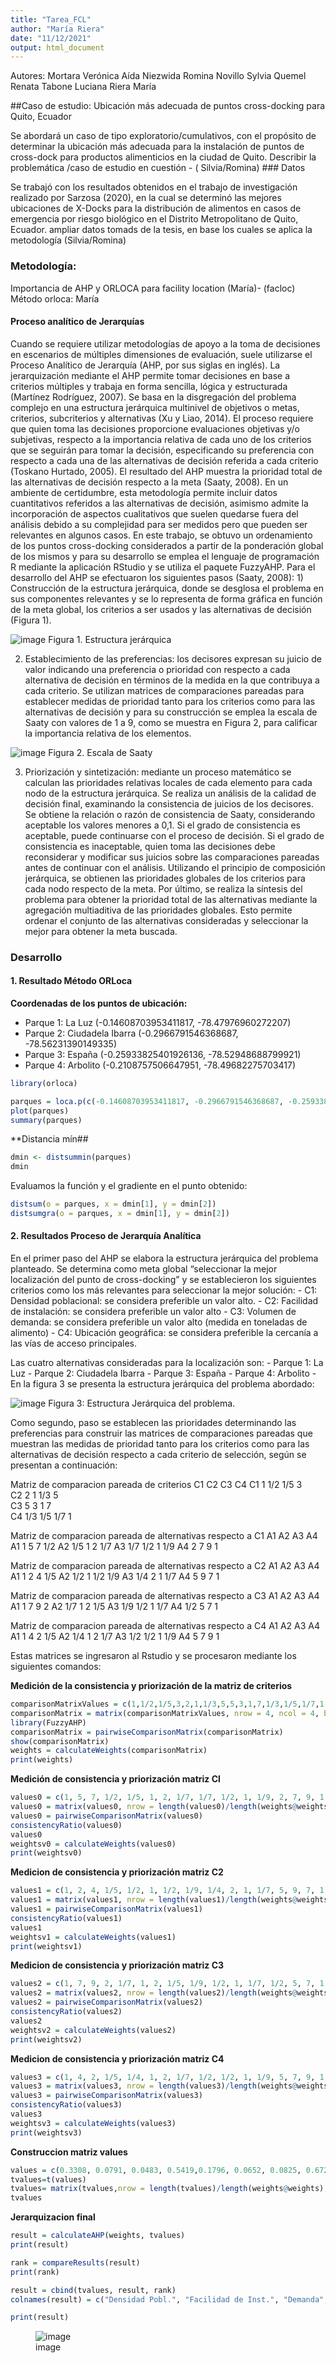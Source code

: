 ```yaml
---
title: "Tarea_FCL"
author: "María Riera"
date: "11/12/2021"
output: html_document
---
```

Autores:
Mortara  Verónica Aída
Niezwida Romina
Novillo Sylvia
Quemel Renata
Tabone Luciana
Riera María 

##Caso de estudio: Ubicación más adecuada de puntos cross-docking para Quito, Ecuador

Se abordará un caso de tipo exploratorio/cumulativos, con el propósito de determinar la ubicación más adecuada para la instalación de puntos de cross-dock para productos alimenticios en la ciudad de Quito. Describir la problemática /caso de estudio  en cuestión -  ( Silvia/Romina)
### Datos

Se trabajó con los resultados obtenidos en el trabajo de investigación realizado por Sarzosa (2020), en la cual se determinó las mejores ubicaciones de X-Docks para la distribución de alimentos en casos de emergencia por riesgo biológico en el Distrito Metropolitano de Quito, Ecuador.
ampliar datos tomads de la tesis, en base los cuales se  aplica la metodología (Silvia/Romina)

### Metodología:
Importancia de AHP y ORLOCA  para  facility location  (María)-  (facloc)
Método orloca: María

#### Proceso analítico de Jerarquías
Cuando se requiere utilizar metodologías de apoyo a la toma de decisiones en escenarios de múltiples dimensiones de evaluación, suele utilizarse el Proceso Analítico de Jerarquía (AHP, por sus siglas en inglés). La jerarquización mediante el AHP permite tomar decisiones en base a criterios múltiples y trabaja en forma sencilla, lógica y estructurada (Martínez Rodríguez, 2007). Se basa en la disgregación del problema complejo en una estructura jerárquica multinivel de objetivos o metas, criterios, subcriterios y alternativas (Xu y Liao, 2014). El proceso requiere que quien toma las decisiones proporcione evaluaciones objetivas y/o subjetivas, respecto a la importancia relativa de cada uno de los criterios que se seguirán para tomar la decisión, especificando su preferencia con respecto a cada una de las alternativas de decisión referida a cada criterio (Toskano Hurtado, 2005). El resultado del AHP muestra la prioridad total de las alternativas de decisión respecto a la meta (Saaty, 2008). 
En un ambiente de certidumbre, esta metodología permite incluir datos cuantitativos referidos a las alternativas de decisión, asimismo admite la incorporación de aspectos cualitativos que suelen quedarse fuera del análisis debido a su complejidad para ser medidos pero que pueden ser relevantes en algunos casos. 
En este trabajo, se obtuvo un ordenamiento de los puntos cross-docking considerados a partir de la ponderación global de los mismos y para su desarrollo se emplea el lenguaje de programación R mediante la aplicación RStudio y se utiliza el paquete FuzzyAHP. Para el desarrollo del AHP se efectuaron los siguientes pasos (Saaty, 2008):
1) Construcción de la estructura jerárquica, donde se desglosa el problema en sus componentes relevantes y se lo representa de forma gráfica en función de la meta global, los criterios a ser usados y las alternativas de decisión (Figura 1). 

![image](https://user-images.githubusercontent.com/96081014/151418725-4bda23b9-dcd3-4aa5-b9d5-24d3db80642c.png)
Figura 1. Estructura jerárquica

2) Establecimiento de las preferencias: los decisores expresan su juicio de valor indicando una preferencia o prioridad con respecto a cada alternativa de decisión en términos de la medida en la que contribuya a cada criterio. Se utilizan matrices de comparaciones pareadas para establecer medidas de prioridad tanto para los criterios como para las alternativas de decisión y para su construcción se emplea la escala de Saaty con valores de 1 a 9, como se muestra en Figura 2, para calificar la importancia relativa de los elementos. 

![image](https://user-images.githubusercontent.com/96081014/151418896-7ac7b328-96ed-4a6d-9745-7620e7c41422.png)
Figura 2. Escala de Saaty

3) Priorización y sintetización: mediante un proceso matemático se calculan las prioridades relativas locales de cada elemento para cada nodo de la estructura jerárquica. Se realiza un análisis de la calidad de decisión final, examinando la consistencia de juicios de los decisores. Se obtiene la relación o razón de consistencia de Saaty, considerando aceptable los valores menores a 0,1. Si el grado de consistencia es aceptable, puede continuarse con el proceso de decisión. Si el grado de consistencia es inaceptable, quien toma las decisiones debe reconsiderar y modificar sus juicios sobre las comparaciones pareadas antes de continuar con el análisis. Utilizando el principio de composición jerárquica, se obtienen las prioridades globales de los criterios para cada nodo respecto de la meta. Por último, se realiza la síntesis del problema para obtener la prioridad total de las alternativas mediante la agregación multiaditiva de las prioridades globales. Esto permite ordenar el conjunto de las alternativas consideradas y seleccionar la mejor para obtener la meta buscada.

### Desarrollo 

#### 1. Resultado Método ORLoca

**Coordenadas de los puntos de ubicación:**

- Parque 1: La Luz (-0.14608703953411817, -78.47976960272207)
- Parque 2: Ciudadela Ibarra (-0.2966791546368687, -78.56231390149335)
- Parque 3: España (-0.25933825401926136, -78.52948688799921)
- Parque 4: Arbolito (-0.2108757506647951, -78.49682275703417)

```r
library(orloca)

parques = loca.p(c(-0.14608703953411817, -0.2966791546368687, -0.25933825401926136, -0.2108757506647951), c(-78.47976960272207, -78.56231390149335, -78.52948688799921, -78.49682275703417))
plot(parques)
summary(parques)
```

**Distancia mín##
```r
dmin <- distsummin(parques)
dmin
```


Evaluamos la función y el gradiente en el punto obtenido:

```r
distsum(o = parques, x = dmin[1], y = dmin[2])
distsumgra(o = parques, x = dmin[1], y = dmin[2])
```

#### 2. Resultados Proceso de Jerarquía Analítica

En el primer paso del AHP se elabora la estructura jerárquica del problema planteado. Se determina como meta global “seleccionar la mejor localización del punto de cross-docking” y se establecieron los siguientes criterios como los más relevantes para seleccionar la mejor solución:
-	C1: Densidad poblacional: se considera preferible un valor alto.
-	C2: Facilidad de instalación: se considera preferible un valor alto
-	C3: Volumen de demanda: se considera preferible un valor alto (medida en toneladas de alimento)
-	C4: Ubicación geográfica: se considera preferible la cercanía a las vías de acceso principales.

Las cuatro alternativas consideradas para la localización son:
-	Parque 1: La Luz
-	Parque 2: Ciudadela Ibarra
-	Parque 3: España
-	Parque 4: Arbolito
-	
En la figura 3 se presenta la estructura jerárquica del problema abordado:

![image](https://user-images.githubusercontent.com/96081014/151419358-cd08bcce-cbfc-4f50-87bb-b5e8e57efbfe.png)
Figura 3: Estructura Jerárquica del problema.

Como segundo, paso se establecen las prioridades determinando las preferencias para construir las matrices de comparaciones pareadas que muestran las medidas de prioridad tanto para los criterios como para las alternativas de decisión respecto a cada criterio de selección, según se presentan a continuación:

Matriz de comparacion pareada de criterios
	C1	C2	C3	C4
C1	1	1/2	1/5	3	
C2	2	1	1/3	5	
C3	5	3	1	7	
C4	1/3	1/5	1/7	1	

Matriz de comparacion pareada de alternativas respecto a C1
	A1	A2	A3	A4
A1	1	5	7	1/2
A2	1/5	1	2	1/7
A3	1/7	1/2	1	1/9	
A4	2	7 	9	1

Matriz de comparacion pareada de alternativas respecto a C2
	A1	A2	A3	A4
A1	1	2	4	1/5
A2	1/2	1	1/2	1/9
A3	1/4	2	1	1/7	
A4	5	9 	7	1

Matriz de comparacion pareada de alternativas respecto a C3
	A1	A2	A3	A4
A1	1	7	9	2
A2	1/7	1	2	1/5
A3	1/9	1/2	1	1/7	
A4	1/2	5 	7	1

Matriz de comparacion pareada de alternativas respecto a C4
	A1	A2	A3	A4
A1	1	4	2	1/5
A2	1/4	1	2	1/7
A3	1/2	1/2	1	1/9	
A4	5	 7 	9	1

Estas matrices se ingresaron al Rstudio y se procesaron mediante los siguientes comandos:

**Medición de la consistencia y priorización de la matriz de criterios**

```r
comparisonMatrixValues = c(1,1/2,1/5,3,2,1,1/3,5,5,3,1,7,1/3,1/5,1/7,1)
comparisonMatrix = matrix(comparisonMatrixValues, nrow = 4, ncol = 4, byrow = TRUE)
library(FuzzyAHP)
comparisonMatrix = pairwiseComparisonMatrix(comparisonMatrix)
show(comparisonMatrix)
weights = calculateWeights(comparisonMatrix)
print(weights)
```


**Medición de consistencia y priorización matriz Cl**

```r
values0 = c(1, 5, 7, 1/2, 1/5, 1, 2, 1/7, 1/7, 1/2, 1, 1/9, 2, 7, 9, 1)
values0 = matrix(values0, nrow = length(values0)/length(weights@weights), ncol = length(weights@weights), byrow = TRUE)
values0 = pairwiseComparisonMatrix(values0)
consistencyRatio(values0)
values0
weightsv0 = calculateWeights(values0)
print(weightsv0)
```

**Medicion de consistencia y priorización matriz C2**

```r
values1 = c(1, 2, 4, 1/5, 1/2, 1, 1/2, 1/9, 1/4, 2, 1, 1/7, 5, 9, 7, 1)
values1 = matrix(values1, nrow = length(values1)/length(weights@weights), ncol = length(weights@weights), byrow = TRUE)
values1 = pairwiseComparisonMatrix(values1)
consistencyRatio(values1)
values1
weightsv1 = calculateWeights(values1)
print(weightsv1)
```

**Medicion de consistencia y priorización matriz C3**

```r
values2 = c(1, 7, 9, 2, 1/7, 1, 2, 1/5, 1/9, 1/2, 1, 1/7, 1/2, 5, 7, 1)
values2 = matrix(values2, nrow = length(values2)/length(weights@weights), ncol = length(weights@weights), byrow = TRUE)
values2 = pairwiseComparisonMatrix(values2)
consistencyRatio(values2)
values2
weightsv2 = calculateWeights(values2)
print(weightsv2)
```

**Medicion de consistencia y priorización matriz C4**

```r
values3 = c(1, 4, 2, 1/5, 1/4, 1, 2, 1/7, 1/2, 1/2, 1, 1/9, 5, 7, 9, 1)
values3 = matrix(values3, nrow = length(values3)/length(weights@weights), ncol = length(weights@weights), byrow = TRUE)
values3 = pairwiseComparisonMatrix(values3)
consistencyRatio(values3)
values3
weightsv3 = calculateWeights(values3)
print(weightsv3)
```

**Construccion matriz values**

```r
values = c(0.3308, 0.0791, 0.0483, 0.5419,0.1796, 0.0652, 0.0825, 0.6727,0.5419, 0.0791, 0.0483, 0.3308,0.1796, 0.0825, 0.0652, 0.6727)
tvalues=t(values)
tvalues= matrix(tvalues,nrow = length(tvalues)/length(weights@weights), ncol = length(weights@weights))
tvalues
```


**Jerarquizacion final**

```r
result = calculateAHP(weights, tvalues)
print(result)
```
```r
rank = compareResults(result)
print(rank)
```

```r
result = cbind(tvalues, result, rank)
colnames(result) = c("Densidad Pobl.", "Facilidad de Inst.", "Demanda", "Ubicación","Resultado","Ranking")

print(result)
```



![image](https://user-images.githubusercontent.com/95756862/145688943-10c5d820-5607-470f-846c-1792d1ce3f37.png)

